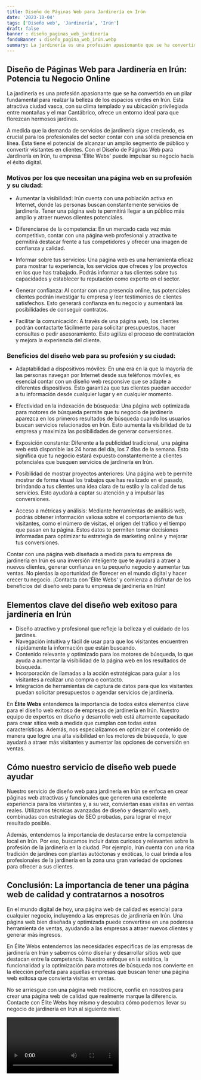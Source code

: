 ```yaml
---
title: Diseño de Páginas Web para Jardinería en Irún
date: '2023-10-04'
tags: ['Diseño web', 'Jardinería', 'Irún']
draft: false
banner : diseño_paginas_web_jardinería
fondoBanner : diseño_pagina_web_irún.webp
summary: La jardinería es una profesión apasionante que se ha convertido en un pilar fundamental para realzar la belleza de los espacios verdes en Irún. Esta atractiva ciudad vasca, con su clima templado y su ubicación privilegiada entre montañas y el mar Cantábrico, ofrece un entorno ideal para que florezcan hermosos jardines.
---
```


## Diseño de Páginas Web para Jardinería en Irún: Potencia tu Negocio Online

La jardinería es una profesión apasionante que se ha convertido en un pilar fundamental para realzar la belleza de los espacios verdes en Irún. Esta atractiva ciudad vasca, con su clima templado y su ubicación privilegiada entre montañas y el mar Cantábrico, ofrece un entorno ideal para que florezcan hermosos jardines.

A medida que la demanda de servicios de jardinería sigue creciendo, es crucial para los profesionales del sector contar con una sólida presencia en línea. Ésta tiene el potencial de alcanzar un amplio segmento de público y convertir visitantes en clientes. Con el Diseño de Páginas Web para Jardinería en Irún, tu empresa 'Élite Webs' puede impulsar su negocio hacia el éxito digital.

### Motivos por los que necesitan una página web en su profesión y su ciudad:

- Aumentar la visibilidad: Irún cuenta con una población activa en Internet, donde las personas buscan constantemente servicios de jardinería. Tener una página web te permitirá llegar a un público más amplio y atraer nuevos clientes potenciales.

- Diferenciarse de la competencia: En un mercado cada vez más competitivo, contar con una página web profesional y atractiva te permitirá destacar frente a tus competidores y ofrecer una imagen de confianza y calidad.

- Informar sobre tus servicios: Una página web es una herramienta eficaz para mostrar tu experiencia, los servicios que ofreces y los proyectos en los que has trabajado. Podrás informar a tus clientes sobre tus capacidades y establecer tu reputación como experto en el sector.

- Generar confianza: Al contar con una presencia online, tus potenciales clientes podrán investigar tu empresa y leer testimonios de clientes satisfechos. Esto generará confianza en tu negocio y aumentará las posibilidades de conseguir contratos.

- Facilitar la comunicación: A través de una página web, los clientes podrán contactarte fácilmente para solicitar presupuestos, hacer consultas o pedir asesoramiento. Esto agiliza el proceso de contratación y mejora la experiencia del cliente.

### Beneficios del diseño web para su profesión y su ciudad:

- Adaptabilidad a dispositivos móviles: En una era en la que la mayoría de las personas navegan por Internet desde sus teléfonos móviles, es esencial contar con un diseño web responsive que se adapte a diferentes dispositivos. Esto garantiza que tus clientes puedan acceder a tu información desde cualquier lugar y en cualquier momento.

- Efectividad en la indexación de búsqueda: Una página web optimizada para motores de búsqueda permite que tu negocio de jardinería aparezca en los primeros resultados de búsqueda cuando los usuarios buscan servicios relacionados en Irún. Esto aumenta la visibilidad de tu empresa y maximiza las posibilidades de generar conversiones.

- Exposición constante: Diferente a la publicidad tradicional, una página web está disponible las 24 horas del día, los 7 días de la semana. Esto significa que tu negocio estará expuesto constantemente a clientes potenciales que busquen servicios de jardinería en Irún.

- Posibilidad de mostrar proyectos anteriores: Una página web te permite mostrar de forma visual los trabajos que has realizado en el pasado, brindando a tus clientes una idea clara de tu estilo y la calidad de tus servicios. Esto ayudará a captar su atención y a impulsar las conversiones.

- Acceso a métricas y análisis: Mediante herramientas de análisis web, podrás obtener información valiosa sobre el comportamiento de tus visitantes, como el número de visitas, el origen del tráfico y el tiempo que pasan en tu página. Estos datos te permiten tomar decisiones informadas para optimizar tu estrategia de marketing online y mejorar tus conversiones.

Contar con una página web diseñada a medida para tu empresa de jardinería en Irún es una inversión inteligente que te ayudará a atraer a nuevos clientes, generar confianza en tu pequeño negocio y aumentar tus ventas. No pierdas la oportunidad de florecer en el mundo digital y hacer crecer tu negocio. ¡Contacta con 'Élite Webs' y comienza a disfrutar de los beneficios del diseño web para tu empresa de jardinería en Irún!

<GifSeo />

<Cta />

## Elementos clave del diseño web exitoso para jardinería en Irún

- Diseño atractivo y profesional que refleje la belleza y el cuidado de los jardines.
- Navegación intuitiva y fácil de usar para que los visitantes encuentren rápidamente la información que están buscando.
- Contenido relevante y optimizado para los motores de búsqueda, lo que ayuda a aumentar la visibilidad de la página web en los resultados de búsqueda.
- Incorporación de llamadas a la acción estratégicas para guiar a los visitantes a realizar una compra o contacto.
- Integración de herramientas de captura de datos para que los visitantes puedan solicitar presupuestos o agendar servicios de jardinería.

En **Élite Webs** entendemos la importancia de todos estos elementos clave para el diseño web exitoso de empresas de jardinería en Irún. Nuestro equipo de expertos en diseño y desarrollo web está altamente capacitado para crear sitios web a medida que cumplan con todas estas características. Además, nos especializamos en optimizar el contenido de manera que logre una alta visibilidad en los motores de búsqueda, lo que ayudará a atraer más visitantes y aumentar las opciones de conversión en ventas.

## Cómo nuestro servicio de diseño web puede ayudar

Nuestro servicio de diseño web para jardinería en Irún se enfoca en crear páginas web atractivas y funcionales que generen una excelente experiencia para los visitantes y, a su vez, conviertan esas visitas en ventas reales. Utilizamos técnicas avanzadas de diseño y desarrollo web, combinadas con estrategias de SEO probadas, para lograr el mejor resultado posible.

Además, entendemos la importancia de destacarse entre la competencia local en Irún. Por eso, buscamos incluir datos curiosos y relevantes sobre la profesión de la jardinería en la ciudad. Por ejemplo, Irún cuenta con una rica tradición de jardines con plantas autóctonas y exóticas, lo cual brinda a los profesionales de la jardinería en la zona una gran variedad de opciones para ofrecer a sus clientes.

## Conclusión: La importancia de tener una página web de calidad y contratarnos a nosotros

En el mundo digital de hoy, una página web de calidad es esencial para cualquier negocio, incluyendo a las empresas de jardinería en Irún. Una página web bien diseñada y optimizada puede convertirse en una poderosa herramienta de ventas, ayudando a las empresas a atraer nuevos clientes y generar más ingresos.

En Élite Webs entendemos las necesidades específicas de las empresas de jardinería en Irún y sabemos cómo diseñar y desarrollar sitios web que destacan entre la competencia. Nuestro enfoque en la estética, la funcionalidad y la optimización para motores de búsqueda nos convierte en la elección perfecta para aquellas empresas que buscan tener una página web exitosa que convierta visitas en ventas.

No se arriesgue con una página web mediocre, confíe en nosotros para crear una página web de calidad que realmente marque la diferencia. Contacte con Élite Webs hoy mismo y descubra cómo podemos llevar su negocio de jardinería en Irún al siguiente nivel.

<Video />

<CtaBot job='Jardinería' city='Irún'/>

<Gmaps query='Irún+españa+maps' />